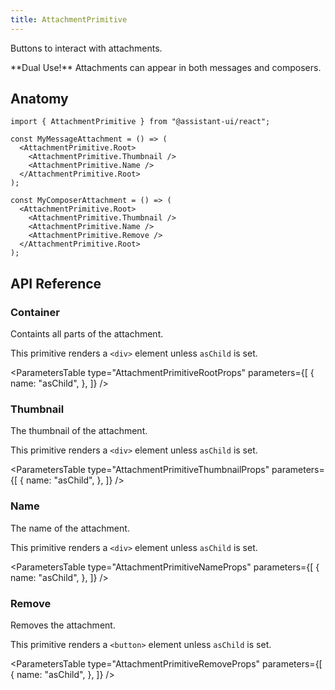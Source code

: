 ```yaml
---
title: AttachmentPrimitive
---
```


Buttons to interact with attachments.


<Callout>
  **Dual Use!** Attachments can appear in both messages and composers.
</Callout>

## Anatomy

```tsx
import { AttachmentPrimitive } from "@assistant-ui/react";

const MyMessageAttachment = () => (
  <AttachmentPrimitive.Root>
    <AttachmentPrimitive.Thumbnail />
    <AttachmentPrimitive.Name />
  </AttachmentPrimitive.Root>
);

const MyComposerAttachment = () => (
  <AttachmentPrimitive.Root>
    <AttachmentPrimitive.Thumbnail />
    <AttachmentPrimitive.Name />
    <AttachmentPrimitive.Remove />
  </AttachmentPrimitive.Root>
);
```

## API Reference

### Container

Containts all parts of the attachment.

This primitive renders a `<div>` element unless `asChild` is set.

<ParametersTable
  type="AttachmentPrimitiveRootProps"
  parameters={[
    {
      name: "asChild",
    },
  ]}
/>

### Thumbnail

The thumbnail of the attachment.

This primitive renders a `<div>` element unless `asChild` is set.

<ParametersTable
  type="AttachmentPrimitiveThumbnailProps"
  parameters={[
    {
      name: "asChild",
    },
  ]}
/>

### Name

The name of the attachment.

This primitive renders a `<div>` element unless `asChild` is set.

<ParametersTable
  type="AttachmentPrimitiveNameProps"
  parameters={[
    {
      name: "asChild",
    },
  ]}
/>

### Remove

Removes the attachment.

This primitive renders a `<button>` element unless `asChild` is set.

<ParametersTable
  type="AttachmentPrimitiveRemoveProps"
  parameters={[
    {
      name: "asChild",
    },
  ]}
/>
